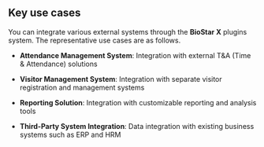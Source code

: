 ## Key use cases

You can integrate various external systems through the **BioStar X** plugins system. The representative use cases are as follows.

* **Attendance Management System**: Integration with external T&A (Time & Attendance) solutions

* **Visitor Management System**: Integration with separate visitor registration and management systems

* **Reporting Solution**: Integration with customizable reporting and analysis tools

* **Third-Party System Integration**: Data integration with existing business systems such as ERP and HRM
